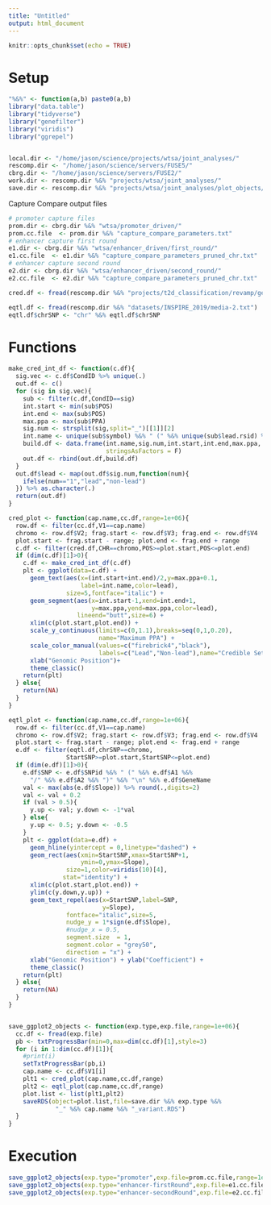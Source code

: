 ```yaml
---
title: "Untitled"
output: html_document
---
```


```r
knitr::opts_chunk$set(echo = TRUE)
```

# Setup 


```r

"%&%" <- function(a,b) paste0(a,b)
library("data.table")
library("tidyverse")
library("genefilter")
library("viridis")
library("ggrepel")


local.dir <- "/home/jason/science/projects/wtsa/joint_analyses/"
rescomp.dir <- "/home/jason/science/servers/FUSE5/"
cbrg.dir <- "/home/jason/science/servers/FUSE2/"
work.dir <- rescomp.dir %&% "projects/wtsa/joint_analyses/"
save.dir <- rescomp.dir %&% "projects/wtsa/joint_analyses/plot_objects/"

```


Capture Compare output files 

```r

# promoter capture files 
prom.dir <- cbrg.dir %&% "wtsa/promoter_driven/"
prom.cc.file  <- prom.dir %&% "capture_compare_parameters.txt"
# enhancer capture first round  
e1.dir <- cbrg.dir %&% "wtsa/enhancer_driven/first_round/"
e1.cc.file  <- e1.dir %&% "capture_compare_parameters_pruned_chr.txt"
# enhancer capture second round  
e2.dir <- cbrg.dir %&% "wtsa/enhancer_driven/second_round/"
e2.cc.file  <- e2.dir %&% "capture_compare_parameters_pruned_chr.txt"

```


```r

cred.df <- fread(rescomp.dir %&% "projects/t2d_classification/revamp/genetic_credible_sets/gencred.txt")

eqtl.df <- fread(rescomp.dir %&% "datasets/INSPIRE_2019/media-2.txt")
eqtl.df$chrSNP <- "chr" %&% eqtl.df$chrSNP

```


# Functions 

```r

make_cred_int_df <- function(c.df){
  sig.vec <- c.df$CondID %>% unique(.)
  out.df <- c()
  for (sig in sig.vec){
    sub <- filter(c.df,CondID==sig)
    int.start <- min(sub$POS)
    int.end <- max(sub$POS)
    max.ppa <- max(sub$PPA)
    sig.num <- strsplit(sig,split="_")[[1]][2]
    int.name <- unique(sub$symbol) %&% " (" %&% unique(sub$lead.rsid) %&% ")"
    build.df <- data.frame(int.name,sig.num,int.start,int.end,max.ppa,
                           stringsAsFactors = F)
    out.df <- rbind(out.df,build.df)
  }
  out.df$lead <- map(out.df$sig.num,function(num){
    ifelse(num=="1","lead","non-lead")
  }) %>% as.character(.)
  return(out.df)
}

cred_plot <- function(cap.name,cc.df,range=1e+06){
  row.df <- filter(cc.df,V1==cap.name)
  chromo <- row.df$V2; frag.start <- row.df$V3; frag.end <- row.df$V4
  plot.start <- frag.start - range; plot.end <- frag.end + range 
  c.df <- filter(cred.df,CHR==chromo,POS>=plot.start,POS<=plot.end)
  if (dim(c.df)[1]>0){
    c.df <- make_cred_int_df(c.df)
    plt <- ggplot(data=c.df) + 
      geom_text(aes(x=(int.start+int.end)/2,y=max.ppa+0.1,
                    label=int.name,color=lead),
                size=5,fontface="italic") +
      geom_segment(aes(x=int.start-1,xend=int.end+1,
                       y=max.ppa,yend=max.ppa,color=lead),
                   lineend="butt",size=6) + 
      xlim(c(plot.start,plot.end)) + 
      scale_y_continuous(limits=c(0,1.1),breaks=seq(0,1,0.20),
                         name="Maximum PPA") + 
      scale_color_manual(values=c("firebrick4","black"),
                         labels=c("Lead","Non-lead"),name="Credible Set") +
      xlab("Genomic Position")+
      theme_classic()
    return(plt)    
  } else{
    return(NA)
  }
}

eqtl_plot <- function(cap.name,cc.df,range=1e+06){
  row.df <- filter(cc.df,V1==cap.name)
  chromo <- row.df$V2; frag.start <- row.df$V3; frag.end <- row.df$V4
  plot.start <- frag.start - range; plot.end <- frag.end + range 
  e.df <- filter(eqtl.df,chrSNP==chromo,
                StartSNP>=plot.start,StartSNP<=plot.end) 
  if (dim(e.df)[1]>0){
    e.df$SNP <- e.df$SNPid %&% " (" %&% e.df$A1 %&%
      "/" %&% e.df$A2 %&% ")" %&% "\n" %&% e.df$GeneName
    val <- max(abs(e.df$Slope)) %>% round(.,digits=2) 
    val <- val + 0.2
    if (val > 0.5){
      y.up <- val; y.down <- -1*val    
    } else{
      y.up <- 0.5; y.down <- -0.5    
    }
    plt <- ggplot(data=e.df) + 
      geom_hline(yintercept = 0,linetype="dashed") + 
      geom_rect(aes(xmin=StartSNP,xmax=StartSNP+1,
                    ymin=0,ymax=Slope),
                size=1,color=viridis(10)[4],
               stat="identity") + 
      xlim(c(plot.start,plot.end)) + 
      ylim(c(y.down,y.up)) +
      geom_text_repel(aes(x=StartSNP,label=SNP,
                          y=Slope),
                fontface="italic",size=5,
                nudge_y = 1*sign(e.df$Slope),
                #nudge_x = 0.5,
                segment.size  = 1,
                segment.color = "grey50",
                direction = "x") +
      xlab("Genomic Position") + ylab("Coefficient") + 
      theme_classic()
    return(plt)    
  } else{
    return(NA)
  }
}


save_ggplot2_objects <- function(exp.type,exp.file,range=1e+06){
  cc.df <- fread(exp.file)
  pb <- txtProgressBar(min=0,max=dim(cc.df)[1],style=3)
  for (i in 1:dim(cc.df)[1]){
    #print(i)
    setTxtProgressBar(pb,i)
    cap.name <- cc.df$V1[i]
    plt1 <- cred_plot(cap.name,cc.df,range)
    plt2 <- eqtl_plot(cap.name,cc.df,range)
    plot.list <- list(plt1,plt2)
    saveRDS(object=plot.list,file=save.dir %&% exp.type %&% 
             "_" %&% cap.name %&% "_variant.RDS")      
  }
}


```


# Execution 

```r

save_ggplot2_objects(exp.type="promoter",exp.file=prom.cc.file,range=1e+06)
save_ggplot2_objects(exp.type="enhancer-firstRound",exp.file=e1.cc.file,range=1e+06)
save_ggplot2_objects(exp.type="enhancer-secondRound",exp.file=e2.cc.file,range=1e+06)

```



